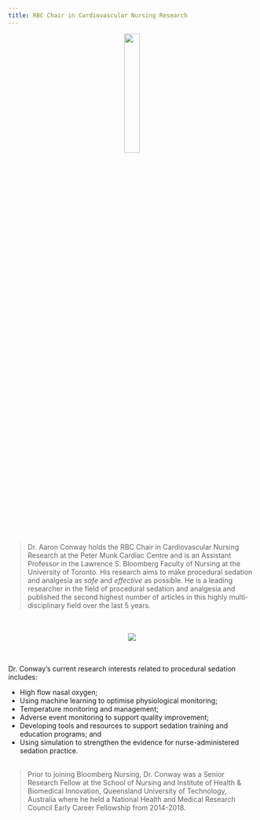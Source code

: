 ```yaml
---
title: RBC Chair in Cardiovascular Nursing Research
---
```


<link rel="stylesheet" href="css/academicons.min.css"/>
<center><img src="images/bio-pic.jpg" style="width:25%"></center>
<br><br>


>Dr. Aaron Conway holds the RBC Chair in Cardiovascular Nursing Research at the Peter Munk Cardiac Centre and is an Assistant Professor in the Lawrence S. Bloomberg Faculty of Nursing at the University of Toronto. His research aims to make procedural sedation and analgesia as *safe* and *effective* as possible. He is a leading researcher in the field of procedural sedation and analgesia and published the second highest number of articles in this highly multi-disciplinary field over the last 5 years.

<br><br>
<center><img src="authors.png"></center>
<br><br>
Dr. Conway’s current research interests related to procedural sedation includes:

- High flow nasal oxygen;
- Using machine learning to optimise physiological monitoring;
- Temperature monitoring and management;
- Adverse event monitoring to support quality improvement;
- Developing tools and resources to support sedation training and education programs; and
- Using simulation to strengthen the evidence for nurse-administered sedation practice.
<br><br>

>Prior to joining Bloomberg Nursing, Dr. Conway was a Senior Research Fellow at the School of Nursing and Institute of Health & Biomedical Innovation, Queensland University of Technology, Australia where he held a National Health and Medical Research Council Early Career Fellowship from 2014-2018.



